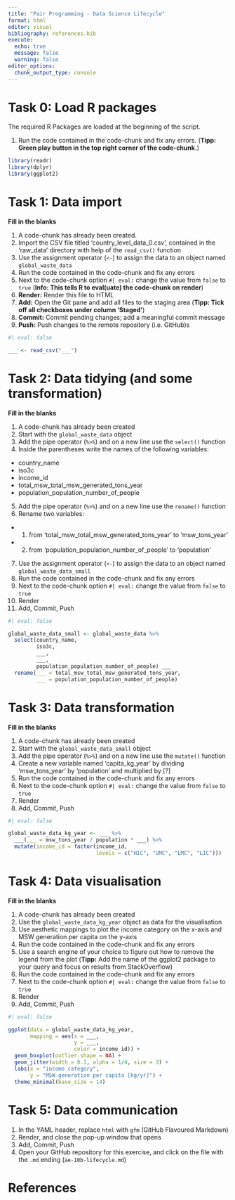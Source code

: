 ```yaml
---
title: "Pair Programming - Data Science Lifecycle"
format: html
editor: visual
bibliography: references.bib
execute:
  echo: true
  message: false
  warning: false
editor_options: 
  chunk_output_type: console
---
```


# Task 0: Load R packages

The required R Packages are loaded at the beginning of the script.

1.  Run the code contained in the code-chunk and fix any errors. (**Tipp: Green play button in the top right corner of the code-chunk.**)

```r

library(readr)
library(dplyr)
library(ggplot2)
```

# Task 1: Data import

**Fill in the blanks**

1.  A code-chunk has already been created.
2.  Import the CSV file titled 'country_level_data_0.csv', contained in the 'raw_data' directory with help of the `read_csv()` function
3.  Use the assignment operator (`<-`) to assign the data to an object named `global_waste_data`
4.  Run the code contained in the code-chunk and fix any errors
5.  Next to the code-chunk option `#| eval:` change the value from `false` to `true` (**Info: This tells R to eval(uate) the code-chunk on render**)
6.  **Render:** Render this file to HTML
7.  **Add:** Open the Git pane and add all files to the staging area (**Tipp: Tick off all checkboxes under column 'Staged'**)
8.  **Commit:** Commit pending changes; add a meaningful commit message
9.  **Push:** Push changes to the remote repository (i.e. GitHub)s

```r
#| eval: false

___ <- read_csv("___")
```

# Task 2: Data tidying (and some transformation)

**Fill in the blanks**

1.  A code-chunk has already been created
2.  Start with the `global_waste_data` object
3.  Add the pipe operator (`%>%`) and on a new line use the `select()` function
4.  Inside the parentheses write the names of the following variables:

-   country_name
-   iso3c
-   income_id
-   total_msw_total_msw_generated_tons_year
-   population_population_number_of_people

5.  Add the pipe operator (`%>%`) and on a new line use the `rename()` function
6.  Rename two variables:

-   

    (1) from 'total_msw_total_msw_generated_tons_year' to 'msw_tons_year'

-   

    (2) from 'population_population_number_of_people' to 'population'

7.  Use the assignment operator (`<-`) to assign the data to an object named `global_waste_data_small`
8.  Run the code contained in the code-chunk and fix any errors
9.  Next to the code-chunk option `#| eval:` change the value from `false` to `true`
10. Render
11. Add, Commit, Push

```r
#| eval: false

global_waste_data_small <- global_waste_data %>% 
  select(country_name, 
         iso3c, 
         ___, 
         ___, 
         population_population_number_of_people) ___ 
  rename(___ = total_msw_total_msw_generated_tons_year,
         ___ = population_population_number_of_people) 
```

# Task 3: Data transformation

**Fill in the blanks**

1.  A code-chunk has already been created
2.  Start with the `global_waste_data_small` object
3.  Add the pipe operator (`%>%`) and on a new line use the `mutate()` function
4.  Create a new variable named 'capita_kg_year' by dividing 'msw_tons_year' by 'population' and multiplied by \[?\]
5.  Run the code contained in the code-chunk and fix any errors
6.  Next to the code-chunk option `#| eval:` change the value from `false` to `true`
7.  Render
8.  Add, Commit, Push

```r
#| eval: false

global_waste_data_kg_year <- ___ %>% 
  ___(___ = msw_tons_year / population * ___) %>% 
  mutate(income_id = factor(income_id, 
                            levels = c("HIC", "UMC", "LMC", "LIC")))

```

# Task 4: Data visualisation

**Fill in the blanks**

1.  A code-chunk has already been created
2.  Use the `global_waste_data_kg_year` object as data for the visualisation
3.  Use aesthetic mappings to plot the income category on the x-axis and MSW generation per capita on the y-axis
4.  Run the code contained in the code-chunk and fix any errors
5.  Use a search engine of your choice to figure out how to remove the legend from the plot (**Tipp:** Add the name of the ggplot2 package to your query and focus on results from StackOverflow)
6.  Run the code contained in the code-chunk and fix any errors
7.  Next to the code-chunk option `#| eval:` change the value from `false` to `true`
8.  Render
9.  Add, Commit, Push

```r
#| eval: false

ggplot(data = global_waste_data_kg_year,
       mapping = aes(x = ___, 
                     y = ___,
                     color = income_id)) +
  geom_boxplot(outlier.shape = NA) +
  geom_jitter(width = 0.1, alpha = 1/4, size = 3) +
  labs(x = "income category",
       y = "MSW generation per capita [kg/yr]") +
  theme_minimal(base_size = 14) 
```

# Task 5: Data communication

1.  In the YAML header, replace `html` with `gfm` (GitHub Flavoured Markdown)
2.  Render, and close the pop-up window that opens
3.  Add, Commit, Push
4.  Open your GitHub repository for this exercise, and click on the file with the `.md` ending (`ae-10b-lifecycle.md`)

# References
